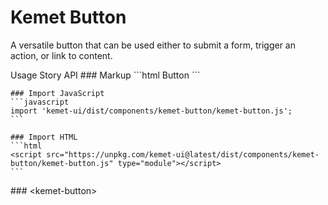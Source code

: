 
<Meta of={ButtonStories} />

# Kemet Button

A versatile button that can be used either to submit a form, trigger an action, or link to content.

<kemet-tabs measure-height="500" divider>
  <kemet-tab slot="tab">Usage</kemet-tab>
  <kemet-tab slot="tab">Story</kemet-tab>
  <kemet-tab slot="tab">API</kemet-tab>
  <kemet-tab-panel slot="panel">
    ### Markup
    ```html
    <kemet-button>Button</kemet-button>
    ```

    ### Import JavaScript
    ```javascript
    import 'kemet-ui/dist/components/kemet-button/kemet-button.js';
    ```

    ### Import HTML
    ```html
    <script src="https://unpkg.com/kemet-ui@latest/dist/components/kemet-button/kemet-button.js" type="module"></script>
    ```
  </kemet-tab-panel>
  <kemet-tab-panel slot="panel">
    <Canvas of={ButtonStories.Standard} />
    <ArgsTable story={PRIMARY_STORY} />
  </kemet-tab-panel>
  <kemet-tab-panel slot="panel">
    ### &lt;kemet-button&gt;
    <ArgsTable of="kemet-button" />
  </kemet-tab-panel>
</kemet-tabs>
